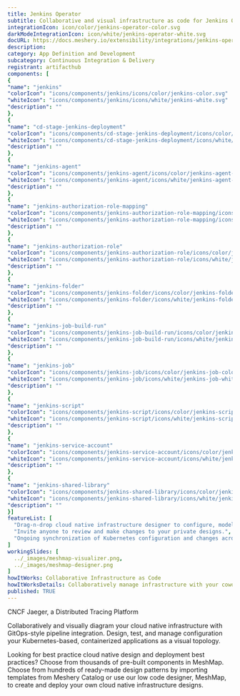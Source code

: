 ```yaml
---
title: Jenkins Operator
subtitle: Collaborative and visual infrastructure as code for Jenkins Operator
integrationIcon: icon/color/jenkins-operator-color.svg
darkModeIntegrationIcon: icon/white/jenkins-operator-white.svg
docURL: https://docs.meshery.io/extensibility/integrations/jenkins-operator
description: 
category: App Definition and Development
subcategory: Continuous Integration & Delivery
registrant: artifacthub
components: [
{
"name": "jenkins"
"colorIcon": "icons/components/jenkins/icons/color/jenkins-color.svg"
"whiteIcon": "icons/components/jenkins/icons/white/jenkins-white.svg"
"description": ""
},
{
"name": "cd-stage-jenkins-deployment"
"colorIcon": "icons/components/cd-stage-jenkins-deployment/icons/color/cd-stage-jenkins-deployment-color.svg"
"whiteIcon": "icons/components/cd-stage-jenkins-deployment/icons/white/cd-stage-jenkins-deployment-white.svg"
"description": ""
},
{
"name": "jenkins-agent"
"colorIcon": "icons/components/jenkins-agent/icons/color/jenkins-agent-color.svg"
"whiteIcon": "icons/components/jenkins-agent/icons/white/jenkins-agent-white.svg"
"description": ""
},
{
"name": "jenkins-authorization-role-mapping"
"colorIcon": "icons/components/jenkins-authorization-role-mapping/icons/color/jenkins-authorization-role-mapping-color.svg"
"whiteIcon": "icons/components/jenkins-authorization-role-mapping/icons/white/jenkins-authorization-role-mapping-white.svg"
"description": ""
},
{
"name": "jenkins-authorization-role"
"colorIcon": "icons/components/jenkins-authorization-role/icons/color/jenkins-authorization-role-color.svg"
"whiteIcon": "icons/components/jenkins-authorization-role/icons/white/jenkins-authorization-role-white.svg"
"description": ""
},
{
"name": "jenkins-folder"
"colorIcon": "icons/components/jenkins-folder/icons/color/jenkins-folder-color.svg"
"whiteIcon": "icons/components/jenkins-folder/icons/white/jenkins-folder-white.svg"
"description": ""
},
{
"name": "jenkins-job-build-run"
"colorIcon": "icons/components/jenkins-job-build-run/icons/color/jenkins-job-build-run-color.svg"
"whiteIcon": "icons/components/jenkins-job-build-run/icons/white/jenkins-job-build-run-white.svg"
"description": ""
},
{
"name": "jenkins-job"
"colorIcon": "icons/components/jenkins-job/icons/color/jenkins-job-color.svg"
"whiteIcon": "icons/components/jenkins-job/icons/white/jenkins-job-white.svg"
"description": ""
},
{
"name": "jenkins-script"
"colorIcon": "icons/components/jenkins-script/icons/color/jenkins-script-color.svg"
"whiteIcon": "icons/components/jenkins-script/icons/white/jenkins-script-white.svg"
"description": ""
},
{
"name": "jenkins-service-account"
"colorIcon": "icons/components/jenkins-service-account/icons/color/jenkins-service-account-color.svg"
"whiteIcon": "icons/components/jenkins-service-account/icons/white/jenkins-service-account-white.svg"
"description": ""
},
{
"name": "jenkins-shared-library"
"colorIcon": "icons/components/jenkins-shared-library/icons/color/jenkins-shared-library-color.svg"
"whiteIcon": "icons/components/jenkins-shared-library/icons/white/jenkins-shared-library-white.svg"
"description": ""
}]
featureList: [
  "Drag-n-drop cloud native infrastructure designer to configure, model, and deploy your workloads.",
  "Invite anyone to review and make changes to your private designs.",
  "Ongoing synchronization of Kubernetes configuration and changes across any number of clusters."
]
workingSlides: [
  ../_images/meshmap-visualizer.png,
  ../_images/meshmap-designer.png
]
howItWorks: Collaborative Infrastructure as Code
howItWorksDetails: Collaboratively manage infrastructure with your coworkers synchronously sharing the same designs.
published: TRUE
---
```

<p>
CNCF Jaeger, a Distributed Tracing Platform
</p>
<p>
    Collaboratively and visually diagram your cloud native infrastructure with GitOps-style pipeline integration. Design, test, and manage configuration your Kubernetes-based, containerized applications as a visual topology.
</p>
<p>
    Looking for best practice cloud native design and deployment best practices? Choose from thousands of pre-built components in MeshMap. Choose from hundreds of ready-made design patterns by importing templates from Meshery Catalog or use our low code designer, MeshMap, to create and deploy your own cloud native infrastructure designs.
</p>
